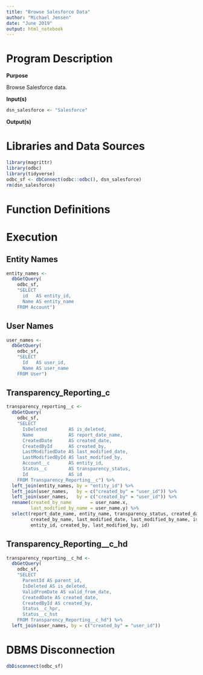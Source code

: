 ```yaml
---
title: "Browse Salesforce Data"
author: "Michael Jensen"
date: "June 2019"
output: html_notebook
---
```

# Program Description

**Purpose**

Browse Salesforce data.

**Input(s)**

```r
dsn_salesforce <- "Salesforce"
```

**Output(s)**



# Libraries and Data Sources

```r
library(magrittr)
library(odbc)
library(tidyverse)
odbc_sf <- dbConnect(odbc::odbc(), dsn_salesforce)
rm(dsn_salesforce)
```

# Function Definitions



# Execution

## Entity Names

```r
entity_names <- 
  dbGetQuery(
    odbc_sf,
    "SELECT
      id   AS entity_id,
      Name AS entity_name
    FROM Account")
```

## User Names

```r
user_names <- 
  dbGetQuery(
    odbc_sf,
    "SELECT
      Id   AS user_id,
      Name AS user_name
    FROM User")
```

## Transparency_Reporting_c

```r
transparency_reporting__c <- 
  dbGetQuery(
    odbc_sf,
    "SELECT 
      IsDeleted        AS is_deleted,
      Name             AS report_date_name,
      CreatedDate      AS created_date,
      CreatedById      AS created_by,
      LastModifiedDate AS last_modified_date,
      LastModifiedById AS last_modified_by,
      Account__c       AS entity_id,
      Status__c        AS transparency_status,
      Id               AS id
    FROM Transparency_Reporting__c") %>% 
  left_join(entity_names, by = "entity_id") %>% 
  left_join(user_names,   by = c("created_by" = "user_id")) %>% 
  left_join(user_names,   by = c("created_by" = "user_id")) %>% 
  rename(created_by_name       = user_name.x,
         last_modified_by_name = user_name.y) %>% 
  select(report_date_name, entity_name, transparency_status, created_date,
         created_by_name, last_modified_date, last_modified_by_name, is_deleted,
         entity_id, created_by, last_modified_by, id)
```

## Transparency_Reporting__c_hd

```r
transparency_reporting__c_hd <- 
  dbGetQuery(
    odbc_sf,
    "SELECT 
      ParentId AS parent_id,
      IsDeleted AS is_deleted,
      ValidFromDate AS valid_from_date,
      CreatedDate AS created_date,
      CreatedById AS created_by,
      Status__c_hpr,
      Status__c_hst
    FROM Transparency_Reporting__c_hd") %>% 
  left_join(user_names, by = c("created_by" = "user_id"))
```

# DBMS Disconnection

```r
dbDisconnect(odbc_sf)
```